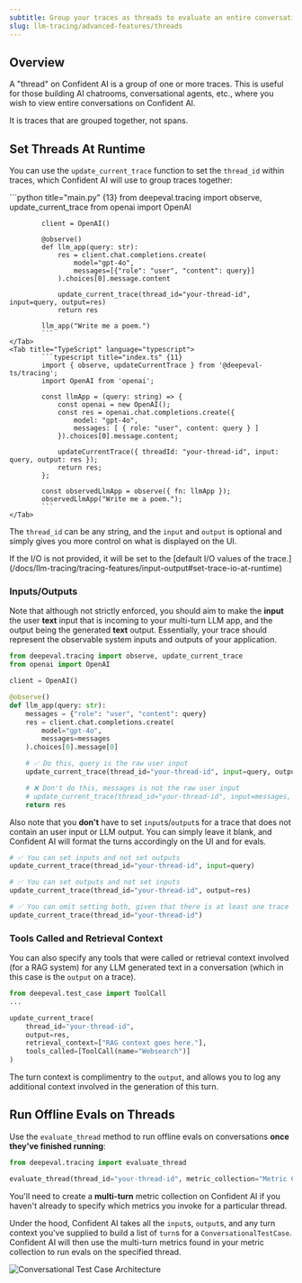 ```yaml
---
subtitle: Group your traces as threads to evaluate an entire conversation workflow
slug: llm-tracing/advanced-features/threads
---
```


## Overview

A "thread" on Confident AI is a group of one or more traces. This is useful for those building AI chatrooms, conversational agents, etc., where you wish to view entire conversations on Confident AI.

<Info>
It is traces that are grouped together, not spans.
</Info>

## Set Threads At Runtime

You can use the `update_current_trace` function to set the `thread_id` within traces, which Confident AI will use to group traces together:

<Tabs>
    <Tab title="Python" language="python">
            ```python title="main.py" {13}
            from deepeval.tracing import observe, update_current_trace
            from openai import OpenAI
            
            client = OpenAI()
            
            @observe()
            def llm_app(query: str):
                res = client.chat.completions.create(
                    model="gpt-4o",
                    messages=[{"role": "user", "content": query}]
                ).choices[0].message.content
            
                update_current_trace(thread_id="your-thread-id", input=query, output=res)
                return res
            
            llm_app("Write me a poem.")
            ```
    </Tab>
    <Tab title="TypeScript" language="typescript">
            ```typescript title="index.ts" {11}
            import { observe, updateCurrentTrace } from '@deepeval-ts/tracing';
            import OpenAI from 'openai';
            
            const llmApp = (query: string) => {
                const openai = new OpenAI();
                const res = openai.chat.completions.create({
                    model: "gpt-4o",
                    messages: [ { role: "user", content: query } ]
                }).choices[0].message.content;
                
                updateCurrentTrace({ threadId: "your-thread-id", input: query, output: res });
                return res;
            };

            const observedLlmApp = observe({ fn: llmApp });
            observedLlmApp("Write me a poem.");
            ```
    </Tab>

</Tabs>

The `thread_id` can be any string, and the `input` and `output` is optional and simply gives you more control on what is displayed on the UI.

<Note>
If the I/O is not provided, it will be set to the [default I/O values of the trace.](/docs/llm-tracing/tracing-features/input-output#set-trace-io-at-runtime) 
</Note>

### Inputs/Outputs

Note that although not strictly enforced, you should aim to make the **input** the user **text** input that is incoming to your multi-turn LLM app, and the output being the generated **text** output. Essentially, your trace should represent the observable system inputs and outputs of your application.

```python title="main.py" focus={1-12,15,19}
from deepeval.tracing import observe, update_current_trace
from openai import OpenAI

client = OpenAI()

@observe()
def llm_app(query: str):
    messages = {"role": "user", "content": query}
    res = client.chat.completions.create(
        model="gpt-4o",
        messages=messages
    ).choices[0].message[0]

    # ✅ Do this, query is the raw user input
    update_current_trace(thread_id="your-thread-id", input=query, output=res)

    # ❌ Don't do this, messages is not the raw user input
    # update_current_trace(thread_id="your-thread-id", input=messages, output=res)
    return res
```

Also note that you **don't** have to set `input`s/`output`s for a trace that does not contain an user input or LLM output. You can simply leave it blank, and Confident AI will format the turns accordingly on the UI and for evals.

```python title="example.py"
# ✅ You can set inputs and not set outputs
update_current_trace(thread_id="your-thread-id", input=query)

# ✅ You can set outputs and not set inputs
update_current_trace(thread_id="your-thread-id", output=res)

# ✅ You can omit setting both, given that there is at least one trace with input/output set for a thread
update_current_trace(thread_id="your-thread-id")
```


### Tools Called and Retrieval Context

You can also specify any tools that were called or retrieval context involved (for a RAG system) for any LLM generated text in a conversation (which in this case is the `output` on a trace).

```python title="main.py"
from deepeval.test_case import ToolCall
...

update_current_trace(
    thread_id="your-thread-id",
    output=res,
    retrieval_context=["RAG context goes here."],
    tools_called=[ToolCall(name="Websearch")]
)
```

The turn context is complimentry to the `output`, and allows you to log any additional context involved in the generation of this turn.

## Run Offline Evals on Threads

Use the `evaluate_thread` method to run offline evals on conversations **once they've finished running**:

```python title="main.py"
from deepeval.tracing import evaluate_thread

evaluate_thread(thread_id="your-thread-id", metric_collection="Metric Collection")
```


You'll need to create a **multi-turn** metric collection on Confident AI if you haven't already to specify which metrics you invoke for a particular thread.

Under the hood, Confident AI takes all the `input`s, `output`s, and any turn context you've supplied to build a list of `turn`s for a `ConversationalTestCase`. Confident AI will then use the multi-turn metrics found in your metric collection to run evals on the specified thread.

<Frame caption="Conversational Test Case Architecture">
  <img
    src="https://confident-docs.s3.us-east-1.amazonaws.com/concepts:conversational-test-case.svg"
    alt="Conversational Test Case Architecture"
  />
</Frame>
